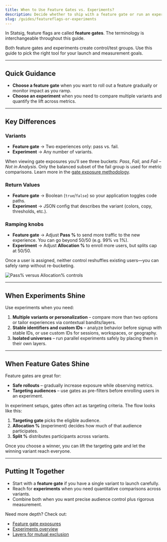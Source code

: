 ```yaml
---
title: When to Use Feature Gates vs. Experiments?
description: Decide whether to ship with a feature gate or run an experiment, and understand how the two work together.
slug: /guides/featureflags-or-experiments
---
```


<Info>
In Statsig, feature flags are called <strong>feature gates</strong>. The terminology is interchangeable throughout this guide.
</Info>

Both feature gates and experiments create control/test groups. Use this guide to pick the right tool for your launch and measurement goals.

---

## Quick Guidance

- **Choose a feature gate** when you want to roll out a feature gradually or monitor impact as you ramp.
- **Choose an experiment** when you need to compare multiple variants and quantify the lift across metrics.

---

## Key Differences

### Variants
- **Feature gate** → Two experiences only: pass vs. fail.
- **Experiment** → Any number of variants.

When viewing gate exposures you’ll see three buckets: <em>Pass</em>, <em>Fail</em>, and <em>Fail – Not in Analysis</em>. Only the balanced subset of the fail group is used for metric comparisons. Learn more in the [gate exposure methodology](/feature-flags/view-exposures#gate-exposures).

### Return Values
- **Feature gate** → Boolean (`true`/`false`) so your application toggles code paths.
- **Experiment** → JSON config that describes the variant (colors, copy, thresholds, etc.).

### Ramping knobs
- **Feature gate** → Adjust <strong>Pass %</strong> to send more traffic to the new experience. You can go beyond 50/50 (e.g. 99% vs 1%).
- **Experiment** → Adjust <strong>Allocation %</strong> to enroll more users, but splits cap at 50/50.

Once a user is assigned, neither control reshuffles existing users—you can safely ramp without re-bucketing.

<Frame>
  <img src="/images/guides/featureflags-or-experiments/pass-vs-allocation.png" alt="Pass% versus Allocation% controls" />
</Frame>

---

## When Experiments Shine

Use experiments when you need:
1. **Multiple variants or personalization** – compare more than two options or tailor experiences via contextual bandits/layers.
2. **Stable identifiers and custom IDs** – analyze behavior before signup with stable IDs, or use custom IDs for sessions, workspaces, or geography.
3. **Isolated universes** – run parallel experiments safely by placing them in their own layers.

---

## When Feature Gates Shine

Feature gates are great for:
- **Safe rollouts** – gradually increase exposure while observing metrics.
- **Targeting audiences** – use gates as pre-filters before enrolling users in an experiment.

In experiment setups, gates often act as targeting criteria. The flow looks like this:

1. **Targeting gate** picks the eligible audience.
2. **Allocation %** (experiment) decides how much of that audience participates.
3. **Split %** distributes participants across variants.

Once you choose a winner, you can lift the targeting gate and let the winning variant reach everyone.

---

## Putting It Together

- Start with a **feature gate** if you have a single variant to launch carefully.
- Reach for **experiments** when you need quantitative comparisons across variants.
- Combine both when you want precise audience control plus rigorous measurement.

Need more depth? Check out:
- [Feature gate exposures](/feature-flags/view-exposures)
- [Experiments overview](/experiments-plus)
- [Layers for mutual exclusion](/layers)
